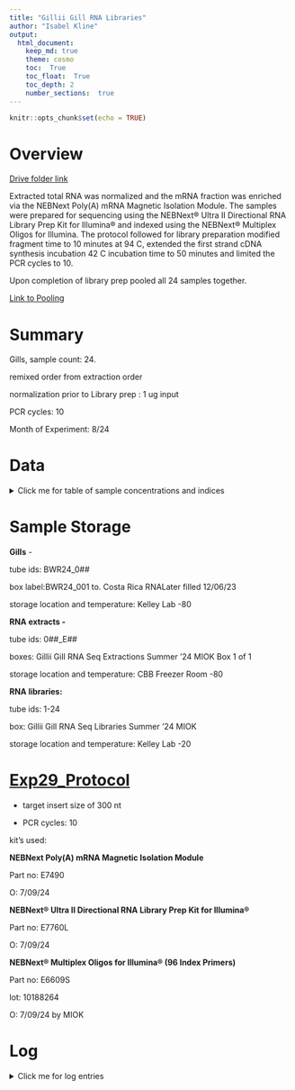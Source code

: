 ```yaml
---
title: "Gillii Gill RNA Libraries"
author: "Isabel Kline"
output:  
  html_document:
    keep_md: true
    theme: cosmo
    toc:  True
    toc_float:  True
    toc_depth: 2
    number_sections:  true
---
```


```r
knitr::opts_chunk$set(echo = TRUE)
```

# Overview

[Drive folder link](https://drive.google.com/drive/u/0/folders/1N9ebukVfd9IsLPw2OFkqJCr_8oMp0GTy)

Extracted total RNA was normalized and the mRNA fraction was enriched via the NEBNext Poly(A) mRNA Magnetic Isolation Module. The samples were prepared for sequencing using the NEBNext® Ultra II Directional RNA Library Prep Kit for Illumina® and indexed using the NEBNext® Multiplex Oligos for Illumina. The protocol followed for library preparation modified fragment time to 10 minutes at 94 C, extended the first strand cDNA synthesis incubation 42 C incubation time to 50 minutes and limited the PCR cycles to 10. 

Upon completion of library prep pooled all 24 samples together.

[Link to Pooling](https://isabel-kline.github.io/Kelley_Lab_Notebook/Gillii_RNA_Pooling.html#1_Summary)

# Summary

Gills, sample count: 24.

remixed order from extraction order

normalization prior to Library prep : 1 ug input

PCR cycles: 10

Month of Experiment: 8/24

# Data

<details>

<summary>Click me for table of sample concentrations and indices</summary>

|  Library  | Tube ID | Qubit (ng/ul) | i7 index iD |
|:---------:|---------|:-------------:|:-----------:|
| BWR24_001 | 1       |     13.2      |   P10-A10   |
| BWR24_002 | 2       |     16.3      |   P22-B10   |
| BWR24_029 | 3       |     14.2      |   P34-C10   |
| BWR24_034 | 4       |     16.0      |   P46-D10   |
| BWR24_004 | 5       |     17.8      |   P58-E10   |
| BWR24_025 | 6       |     15.7      |   P70-F10   |
| BWR24_028 | 7       |      9.6      |   P82-G10   |
| BWR24_008 | 8       |     15.2      |   P94-H10   |
| BWR24_036 | 9       |     11.7      |   P11-A11   |
| BWR24_005 | 10      |     19.1      |   P23-B11   |
| BWR24_007 | 11      |     16.8      |   P35-C11   |
| BWR24_012 | 12      |     15.0      |   P47-D11   |
| BWR24_032 | 13      |     19.1      |   P59-E11   |
| BWR24_033 | 14      |     18.0      |   P71-F11   |
| BWR24_031 | 15      |     14.6      |   P83-G11   |
| BWR24_027 | 16      |     21.3      |   P95-H11   |
| BWR24_003 | 17      |     11.9      |   P12-A12   |
| BWR24_010 | 18      |     16.1      |   P24-B12   |
| BWR24_035 | 19      |     15.2      |   P36-C12   |
| BWR24_026 | 20      |     13.5      |   P48-D12   |
| BWR24_030 | 21      |     17.3      |   P60-E12   |
| BWR24_011 | 22      |     16.8      |   P72-F12   |
| BWR24_009 | 23      |     15.1      |   P84-G12   |
| BWR24_006 | 24      |     21.1      |   P96-H12   |

</details>

# Sample Storage

**Gills** *-*

tube ids: BWR24_0##

box label:BWR24_001 to. Costa Rica RNALater filled 12/06/23

storage location and temperature: Kelley Lab -80

**RNA extracts -**

tube ids: 0##\_E##

boxes: Gillii Gill RNA Seq Extractions Summer '24 MIOK Box 1 of 1

storage location and temperature: CBB Freezer Room -80

**RNA libraries:**

tube ids: 1-24

box: Gillii Gill RNA Seq Libraries Summer '24 MIOK

storage location and temperature: Kelley Lab -20

# [Exp29_Protocol](https://docs.google.com/spreadsheets/d/1336Sl0eiGhrzxf5FDq5jDrtsFDEfrcXo-OResmpFPak/edit?gid=1778786204#gid=1778786204)

-   target insert size of 300 nt

-   PCR cycles: 10

kit's used:

**NEBNext Poly(A) mRNA Magnetic Isolation Module**

Part no: E7490

O: 7/09/24

**NEBNext® Ultra II Directional RNA Library Prep Kit for Illumina®**

Part no: E7760L

O: 7/09/24

**NEBNext® Multiplex Oligos for Illumina® (96 Index Primers)**

Part no: E6609S

lot: 10188264

O: 7/09/24 by MIOK

# Log

<details>

<summary>Click me for log entries</summary>

### 08/09/24

Completed library prep of all 24 samples in one go. Library concentrations all looked okay.

</details>
